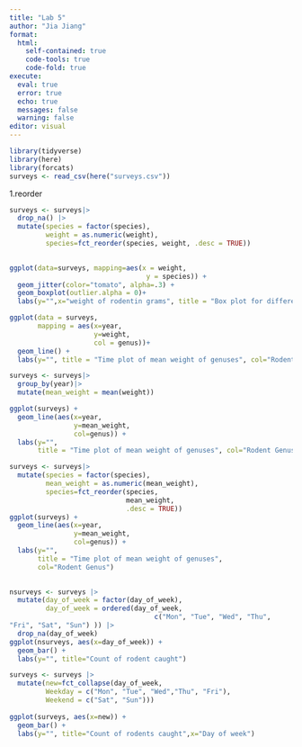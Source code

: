 ```yaml
---
title: "Lab 5"
author: "Jia Jiang"
format: 
  html:
    self-contained: true
    code-tools: true
    code-fold: true
execute: 
  eval: true
  error: true
  echo: true
  messages: false
  warning: false
editor: visual
---
```


```r
library(tidyverse)
library(here)
library(forcats)
surveys <- read_csv(here("surveys.csv"))
```

1.reorder

```r
surveys <- surveys|> 
  drop_na() |>
  mutate(species = factor(species), 
         weight = as.numeric(weight),
         species=fct_reorder(species, weight, .desc = TRUE))
  
```

```r
ggplot(data=surveys, mapping=aes(x = weight, 
                                  y = species)) + 
  geom_jitter(color="tomato", alpha=.3) +
  geom_boxplot(outlier.alpha = 0)+ 
  labs(y="",x="weight of rodentin grams", title = "Box plot for different species weights of rodents in grams across speices")
```

```r
ggplot(data = surveys, 
       mapping = aes(x=year,
                     y=weight, 
                     col = genus))+
  geom_line() +
  labs(y="", title = "Time plot of mean weight of genuses", col="Rodent Genus")
```

```r
surveys <- surveys|> 
  group_by(year)|>
  mutate(mean_weight = mean(weight)) 

ggplot(surveys) +
  geom_line(aes(x=year, 
                y=mean_weight, 
                col=genus)) +
  labs(y="", 
       title = "Time plot of mean weight of genuses", col="Rodent Genus")
```

```r
surveys <- surveys|> 
  mutate(species = factor(species), 
         mean_weight = as.numeric(mean_weight),
         species=fct_reorder(species, 
                             mean_weight, 
                             .desc = TRUE))
ggplot(surveys) +
  geom_line(aes(x=year,
                y=mean_weight,
                col=genus)) +
  labs(y="", 
       title = "Time plot of mean weight of genuses", 
       col="Rodent Genus") 
   
```

```r

nsurveys <- surveys |>
  mutate(day_of_week = factor(day_of_week),
         day_of_week = ordered(day_of_week, 
                                    c("Mon", "Tue", "Wed", "Thu", 
"Fri", "Sat", "Sun") )) |>
  drop_na(day_of_week)
ggplot(nsurveys, aes(x=day_of_week)) +
  geom_bar() +
  labs(y="", title="Count of rodent caught")
```

```r
surveys <- surveys |> 
  mutate(new=fct_collapse(day_of_week,
         Weekday = c("Mon", "Tue", "Wed","Thu", "Fri"),
         Weekend = c("Sat", "Sun"))) 
    
ggplot(surveys, aes(x=new)) +
  geom_bar() +
  labs(y="", title="Count of rodents caught",x="Day of week")
```
